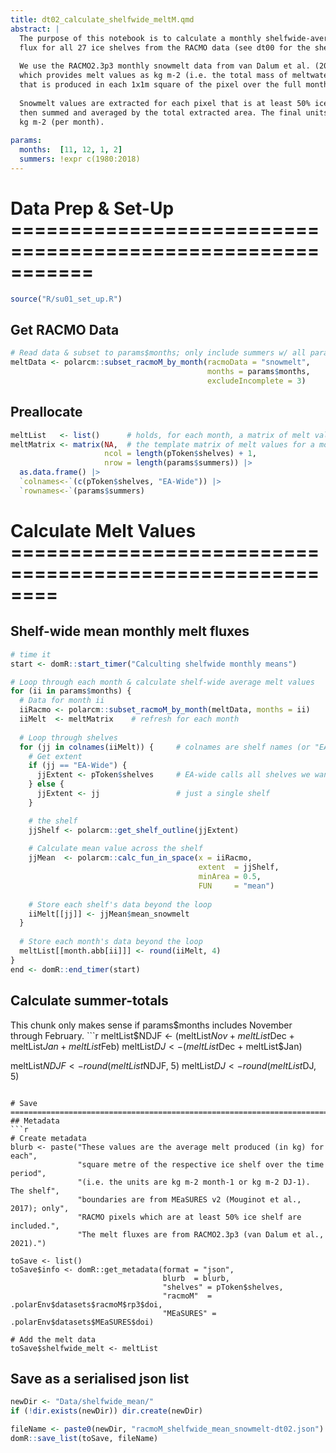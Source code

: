 ```yaml
---
title: dt02_calculate_shelfwide_meltM.qmd
abstract: |
  The purpose of this notebook is to calculate a monthly shelfwide-average melt 
  flux for all 27 ice shelves from the RACMO data (see dt00 for the shelves). 
  
  We use the RACMO2.3p3 monthly snowmelt data from van Dalum et al. (2022), 
  which provides melt values as kg m-2 (i.e. the total mass of meltwater, in kg, 
  that is produced in each 1x1m square of the pixel over the full month). 
  
  Snowmelt values are extracted for each pixel that is at least 50% ice shelf, 
  then summed and averaged by the total extracted area. The final units are 
  kg m-2 (per month).
  
params:
  months:  [11, 12, 1, 2]
  summers: !expr c(1980:2018)
---
```


# Data Prep & Set-Up ===========================================================
```r
source("R/su01_set_up.R")
```

## Get RACMO Data
```r
# Read data & subset to params$months; only include summers w/ all params$months
meltData <- polarcm::subset_racmoM_by_month(racmoData = "snowmelt", 
                                            months = params$months, 
                                            excludeIncomplete = 3)
```

## Preallocate
```r
meltList   <- list()      # holds, for each month, a matrix of melt values
meltMatrix <- matrix(NA,  # the template matrix of melt values for a month
                     ncol = length(pToken$shelves) + 1,
                     nrow = length(params$summers)) |>
  as.data.frame() |>
  `colnames<-`(c(pToken$shelves, "EA-Wide")) |>
  `rownames<-`(params$summers)
```

# Calculate Melt Values ========================================================
## Shelf-wide mean monthly melt fluxes
```r
# time it
start <- domR::start_timer("Calculting shelfwide monthly means")

# Loop through each month & calculate shelf-wide average melt values
for (ii in params$months) {
  # Data for month ii
  iiRacmo <- polarcm::subset_racmoM_by_month(meltData, months = ii)
  iiMelt  <- meltMatrix    # refresh for each month 
  
  # Loop through shelves
  for (jj in colnames(iiMelt)) {     # colnames are shelf names (or "EA-wide")
    # Get extent
    if (jj == "EA-Wide") {
      jjExtent <- pToken$shelves     # EA-wide calls all shelves we want
    } else {
      jjExtent <- jj                 # just a single shelf
    }

    # the shelf
    jjShelf <- polarcm::get_shelf_outline(jjExtent)
    
    # Calculate mean value across the shelf
    jjMean  <- polarcm::calc_fun_in_space(x = iiRacmo,
                                          extent  = jjShelf,
                                          minArea = 0.5, 
                                          FUN     = "mean")
    
    # Store each shelf's data beyond the loop
    iiMelt[[jj]] <- jjMean$mean_snowmelt
  }
  
  # Store each month's data beyond the loop
  meltList[[month.abb[ii]]] <- round(iiMelt, 4)
}
end <- domR::end_timer(start)
```

## Calculate summer-totals
This chunk only makes sense if params$months includes November through February.
```r
meltList$NDJF <- (meltList$Nov + meltList$Dec + meltList$Jan + meltList$Feb)
meltList$DJ   <- (meltList$Dec + meltList$Jan)

meltList$NDJF <- round(meltList$NDJF, 5)
meltList$DJ   <- round(meltList$DJ, 5)
```

# Save =========================================================================
## Metadata
```r
# Create metadata
blurb <- paste("These values are the average melt produced (in kg) for each",
               "square metre of the respective ice shelf over the time period",
               "(i.e. the units are kg m-2 month-1 or kg m-2 DJ-1). The shelf",
               "boundaries are from MEaSURES v2 (Mouginot et al., 2017); only",
               "RACMO pixels which are at least 50% ice shelf are included.",
               "The melt fluxes are from RACMO2.3p3 (van Dalum et al., 2021).")

toSave <- list()
toSave$info <- domR::get_metadata(format = "json",
                                  blurb  = blurb,
                                  "shelves" = pToken$shelves,
                                  "racmoM"  = .polarEnv$datasets$racmoM$rp3$doi,
                                  "MEaSURES" = .polarEnv$datasets$MEaSURES$doi)

# Add the melt data
toSave$shelfwide_melt <- meltList
```

## Save as a serialised json list
```r
newDir <- "Data/shelfwide_mean/"
if (!dir.exists(newDir)) dir.create(newDir)

fileName <- paste0(newDir, "racmoM_shelfwide_mean_snowmelt-dt02.json")
domR::save_list(toSave, fileName)
```
